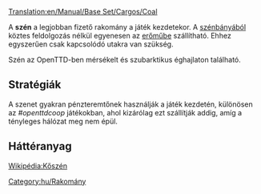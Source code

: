 [[Translation:en/Manual/Base Set/Cargos/Coal]]

{{hu/Manual/Base Set/Cargos/Rakomány|név     = Szén
|kép     = en/Manual/Base Set/Cargos/Coal.png
|termeli = mérsékelt és szubarktikus éghajlaton [[hu/Manual/Base Set/Industries/Szénbánya|szénbánya]]
|fogadja = [[hu/Manual/Base Set/Industries/Erőmű|erőmű]]
}}

A '''szén''' a legjobban fizető rakomány a játék kezdetekor. A [[hu/Manual/Base Set/Industries/Szénbánya|szénbányából]] köztes feldolgozás nélkül egyenesen az [[hu/Manual/Base Set/Industries/Erőmű|erőműbe]] szállítható. Ehhez egyszerűen csak kapcsolódó utakra van szükség. 

Szén az OpenTTD-ben mérsékelt és szubarktikus éghajlaton található.

==Stratégiák==
A szenet gyakran pénzteremtőnek használják a játék kezdetén, különösen az ''#openttdcoop'' játékokban, ahol kizárólag ezt szállítják addig, amíg a tényleges hálózat meg nem épül.

==Háttéranyag==
[http://hu.wikipedia.org/wiki/Kőszén Wikipédia:Kőszén]

{{hu/Manual/Base Set/Cargos/Navbox Rakomány}}

[[Category:hu/Rakomány]]